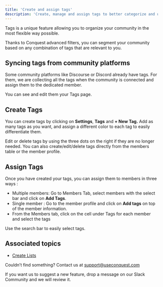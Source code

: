 ```yaml
---
title: 'Create and assign tags'
description: 'Create, manage and assign tags to better categorize and understand your members'
---
```


Tags is a unique feature allowing you to organize your community in the most flexible way possible. 

Thanks to Conquest advanced filters, you can segment your community based on any combination of tags that are relevant to you. 

## Syncing tags from community platforms

Some community platforms like Discourse or Discord already have tags. For them, we are collecting all the tags when the community is connected and assign them to the dedicated member.

You can see and edit them your Tags page.

## Create Tags

You can create tags by clicking on **Settings**, **Tags** and **+ New Tag.** Add as many tags as you want, and assign a different color to each tag to easily differentiate them. 

Edit or delete tags by using the three dots on the right if they are no longer needed. You can also create/edit/delete tags directly from the members table or the member profile.

## Assign Tags

Once you have created your tags, you can assign them to members in three ways : 

- Multiple members: Go to Members Tab, select members with the select bar and click on **Add Tags**.
- Single member : Go to the member profile and click on **Add tags** on top of the member information.
- From the Members tab, click on the cell under Tags for each member and select the tags

Use the search bar to easily select tags. 

## Associated topics

- [Create Lists](/workspace/lists)

Couldn’t find something? Contact us at [support@useconquest.com](mailto:support@useconquest.com)

If you want us to suggest a new feature, drop a message on our Slack Community and we will review it.